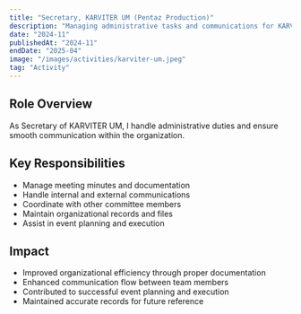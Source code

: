 ```yaml
---
title: "Secretary, KARVITER UM (Pentaz Production)"
description: "Managing administrative tasks and communications for KARVITER UM"
date: "2024-11"
publishedAt: "2024-11"
endDate: "2025-04"
image: "/images/activities/karviter-um.jpeg"
tag: "Activity"
---
```


## Role Overview
As Secretary of KARVITER UM, I handle administrative duties and ensure smooth communication within the organization.

## Key Responsibilities
- Manage meeting minutes and documentation
- Handle internal and external communications
- Coordinate with other committee members
- Maintain organizational records and files
- Assist in event planning and execution

## Impact
- Improved organizational efficiency through proper documentation
- Enhanced communication flow between team members
- Contributed to successful event planning and execution
- Maintained accurate records for future reference 